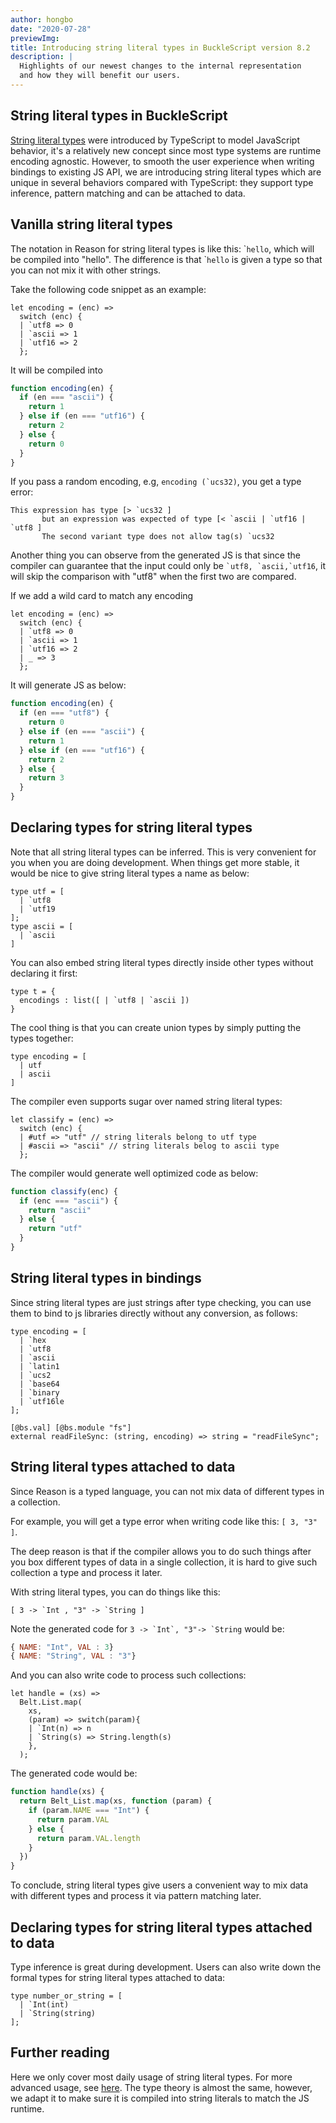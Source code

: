 ```yaml
---
author: hongbo
date: "2020-07-28"
previewImg:
title: Introducing string literal types in BuckleScript version 8.2
description: |
  Highlights of our newest changes to the internal representation
  and how they will benefit our users.
---
```


## String literal types in BuckleScript

[String literal types](https://www.typescriptlang.org/docs/handbook/advanced-types.html#string-literal-types) were introduced by TypeScript to model
JavaScript behavior, it's a relatively new concept since most type systems are runtime encoding agnostic. However, to smooth the user experience when writing
bindings to existing JS API, we are introducing string literal types which are unique in several behaviors compared with TypeScript: they support type inference,
pattern matching and can be attached to data.

## Vanilla string literal types

The notation in Reason for string literal types is like this: \``hello`, which will be compiled into "hello".
The difference is that \``hello` is given a type so that you can not mix it with other strings.

Take the following code snippet as an example:

```reasonml
let encoding = (enc) =>
  switch (enc) {
  | `utf8 => 0
  | `ascii => 1
  | `utf16 => 2
  };
```

It will be compiled into

```js
function encoding(en) {
  if (en === "ascii") {
    return 1
  } else if (en === "utf16") {
    return 2
  } else {
    return 0
  }
}
```

If you pass a random encoding, e.g, ``encoding (`ucs32)``, you get a type error:

```
This expression has type [> `ucs32 ]
       but an expression was expected of type [< `ascii | `utf16 | `utf8 ]
       The second variant type does not allow tag(s) `ucs32
```

Another thing you can observe from the generated JS is that since the compiler can guarantee that the input could only be `` `utf8, `ascii,`utf16 ``, it will skip the comparison with "utf8" when the first two are compared.

If we add a wild card to match any encoding

```reasonml
let encoding = (enc) =>
  switch (enc) {
  | `utf8 => 0
  | `ascii => 1
  | `utf16 => 2
  | _ => 3
  };
```

It will generate JS as below:

```js
function encoding(en) {
  if (en === "utf8") {
    return 0
  } else if (en === "ascii") {
    return 1
  } else if (en === "utf16") {
    return 2
  } else {
    return 3
  }
}
```

## Declaring types for string literal types

Note that all string literal types can be inferred.
This is very convenient for you when you are doing development. When things get more stable, it would be nice to give string literal types a name as below:

```reasonml
type utf = [
  | `utf8
  | `utf19
];
type ascii = [
  | `ascii
]

```

You can also embed string literal types directly inside other types without declaring it first:

```reasonml
type t = {
  encodings : list([ | `utf8 | `ascii ])
}
```

The cool thing is that you can create union types by simply putting the types together:

```reasonml
type encoding = [
  | utf
  | ascii
]
```

The compiler even supports sugar over named string literal types:

```reasonml
let classify = (enc) =>
  switch (enc) {
  | #utf => "utf" // string literals belong to utf type
  | #ascii => "ascii" // string literals belog to ascii type
  };
```

The compiler would generate well optimized code as below:

```js
function classify(enc) {
  if (enc === "ascii") {
    return "ascii"
  } else {
    return "utf"
  }
}
```

## String literal types in bindings

Since string literal types are just strings after type checking, you can use them to
bind to js libraries directly without any conversion, as follows:

```reasonml
type encoding = [
  | `hex
  | `utf8
  | `ascii
  | `latin1
  | `ucs2
  | `base64
  | `binary
  | `utf16le
];

[@bs.val] [@bs.module "fs"]
external readFileSync: (string, encoding) => string = "readFileSync";
```

## String literal types attached to data

Since Reason is a typed language, you can not mix data of different types in a collection.

For example, you will get a type error when writing code like this: `[ 3, "3" ]`.

The deep reason is that if the compiler allows you to do such things after you box different types of data in a single collection, it is hard to give such collection a type and process it later.

With string literal types, you can do things like this:

```reasonml
[ 3 -> `Int , "3" -> `String ]
```

Note the generated code for ``3 -> `Int`, "3"-> `String`` would be:

```js
{ NAME: "Int", VAL : 3}
{ NAME: "String", VAL : "3"}
```

And you can also write code to process such collections:

```reasonml
let handle = (xs) =>
  Belt.List.map(
    xs,
    (param) => switch(param){
    | `Int(n) => n
    | `String(s) => String.length(s)
    },
  );
```

The generated code would be:

```js
function handle(xs) {
  return Belt_List.map(xs, function (param) {
    if (param.NAME === "Int") {
      return param.VAL
    } else {
      return param.VAL.length
    }
  })
}
```

To conclude, string literal types give users a convenient way to mix data with different types and process it via pattern matching later.

## Declaring types for string literal types attached to data

Type inference is great during development. Users can also write down the formal types for string literal types attached to data:

```reasonml
type number_or_string = [
  | `Int(int)
  | `String(string)
];
```

## Further reading

Here we only cover most daily usage of string literal types.
For more advanced usage, see [here](https://caml.inria.fr/pub/docs/manual-ocaml/lablexamples.html#s%3Apolymorphic-variants).
The type theory is almost the same, however, we adapt it to make sure it is compiled into string literals to match the JS runtime.
